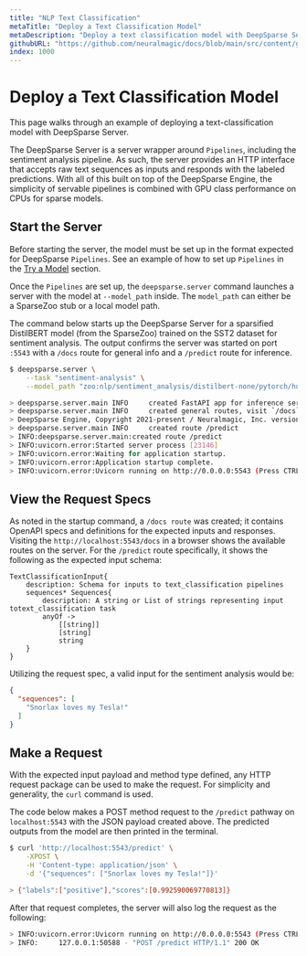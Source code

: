 ```yaml
---
title: "NLP Text Classification"
metaTitle: "Deploy a Text Classification Model"
metaDescription: "Deploy a text classification model with DeepSparse Server for easier, faster, and cheaper inference on CPUs"
githubURL: "https://github.com/neuralmagic/docs/blob/main/src/content/get-started/deploy-a-model/nlp-sentiment-analysis.mdx"
index: 1000
---
```


# Deploy a Text Classification Model

This page walks through an example of deploying a text-classification model with DeepSparse Server.

The DeepSparse Server is a server wrapper around `Pipelines`, including the sentiment analysis pipeline. As such,
the server provides an HTTP interface that accepts raw text sequences as inputs and responds with the labeled predictions.
With all of this built on top of the DeepSparse Engine, the simplicity of servable pipelines is combined with GPU class performance on CPUs for sparse models.

## Start the Server

Before starting the server, the model must be set up in the format expected for DeepSparse `Pipelines`.
See an example of how to set up `Pipelines` in the [Try a Model](../../try-a-model) section.

Once the `Pipelines` are set up, the `deepsparse.server` command launches a server with the model at `--model_path` inside. The `model_path` can either
be a SparseZoo stub or a local model path.

The command below starts up the DeepSparse Server for a sparsified DistilBERT model (from the SparseZoo) trained on the SST2 dataset for sentiment analysis.
The output confirms the server was started on port `:5543` with a `/docs` route for general info and a `/predict` route for inference.

```bash
$ deepsparse.server \
    --task "sentiment-analysis" \
    --model_path "zoo:nlp/sentiment_analysis/distilbert-none/pytorch/huggingface/sst2/pruned80_quant-none-vnni"

> deepsparse.server.main INFO     created FastAPI app for inference serving
> deepsparse.server.main INFO     created general routes, visit `/docs` to view available
> DeepSparse Engine, Copyright 2021-present / Neuralmagic, Inc. version: 1.1.0 COMMUNITY EDITION (a436ca67) (release) (optimized) (system=avx512_vnni, binary=avx512)
> deepsparse.server.main INFO     created route /predict
> INFO:deepsparse.server.main:created route /predict
> INFO:uvicorn.error:Started server process [23146]
> INFO:uvicorn.error:Waiting for application startup.
> INFO:uvicorn.error:Application startup complete.
> INFO:uvicorn.error:Uvicorn running on http://0.0.0.0:5543 (Press CTRL+C to quit)
```

## View the Request Specs

As noted in the startup command, a `/docs route` was created; it contains OpenAPI specs and definitions for the expected inputs and responses.
Visiting the `http://localhost:5543/docs` in a browser shows the available routes on the server.
For the `/predict` route specifically, it shows the following as the expected input schema:

```text
TextClassificationInput{
    description: Schema for inputs to text_classification pipelines
    sequences* Sequences{
        description: A string or List of strings representing input totext_classification task
        anyOf ->
            [[string]]
            [string]
            string
    }
}
```

Utilizing the request spec, a valid input for the sentiment analysis would be:
```json
{
  "sequences": [
    "Snorlax loves my Tesla!"
  ]
}
```

## Make a Request

With the expected input payload and method type defined, any HTTP request package can be used to make the request.
For simplicity and generality, the `curl` command is used.

The code below makes a POST method request to the `/predict` pathway on `localhost:5543` with the JSON payload created above.
The predicted outputs from the model are then printed in the terminal.

```bash
$ curl 'http://localhost:5543/predict' \
    -XPOST \
    -H 'Content-type: application/json' \
    -d '{"sequences": ["Snorlax loves my Tesla!"]}'

> {"labels":["positive"],"scores":[0.992590069770813]}
```

After that request completes, the server will also log the request as the following:

```bash
> INFO:uvicorn.error:Uvicorn running on http://0.0.0.0:5543 (Press CTRL+C to quit)
> INFO:     127.0.0.1:50588 - "POST /predict HTTP/1.1" 200 OK
```
